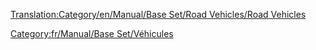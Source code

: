 [[Translation:Category/en/Manual/Base Set/Road Vehicles/Road Vehicles]]

{{en/Bilingual box| Fr
| --
| Articles relating to Road Vehicles, Roads and RV management are listed here.}}



[[Category:fr/Manual/Base Set/Véhicules]]